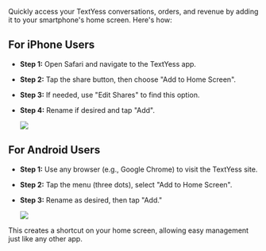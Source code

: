 Quickly access your TextYess conversations, orders, and revenue by adding it to your smartphone's home screen. Here's how:

## For iPhone Users

- **Step 1:** Open Safari and navigate to the TextYess app.
- **Step 2:** Tap the share button, then choose "Add to Home Screen".
- **Step 3:** If needed, use "Edit Shares" to find this option.
- **Step 4:** Rename if desired and tap "Add".

  <Frame>
    <img src="/images/add_to_home_screen_ios.png" />
  </Frame>

## For Android Users

- **Step 1:** Use any browser (e.g., Google Chrome) to visit the TextYess site.
- **Step 2:** Tap the menu (three dots), select "Add to Home Screen".
- **Step 3:** Rename as desired, then tap "Add."

  <Frame>
    <img src="/images/add_to_home_screen_android.png" />
  </Frame>

This creates a shortcut on your home screen, allowing easy management just like any other app.
